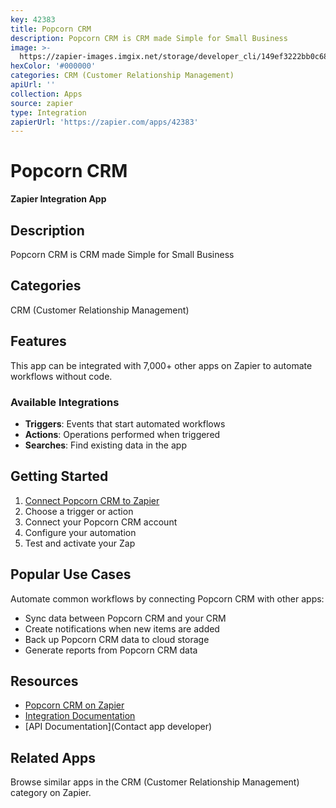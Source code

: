 ```yaml
---
key: 42383
title: Popcorn CRM
description: Popcorn CRM is CRM made Simple for Small Business
image: >-
  https://zapier-images.imgix.net/storage/developer_cli/149ef3222bb0c687d753f865b42e3cde.png?auto=format%2Ccompress&ixlib=python-3.0.0&q=50
hexColor: '#000000'
categories: CRM (Customer Relationship Management)
apiUrl: ''
collection: Apps
source: zapier
type: Integration
zapierUrl: 'https://zapier.com/apps/42383'
---
```

# Popcorn CRM

**Zapier Integration App**

## Description

Popcorn CRM is CRM made Simple for Small Business

## Categories

CRM (Customer Relationship Management)

## Features

This app can be integrated with 7,000+ other apps on Zapier to automate workflows without code.

### Available Integrations

- **Triggers**: Events that start automated workflows
- **Actions**: Operations performed when triggered
- **Searches**: Find existing data in the app

## Getting Started

1. [Connect Popcorn CRM to Zapier](https://zapier.com/apps/42383)
2. Choose a trigger or action
3. Connect your Popcorn CRM account
4. Configure your automation
5. Test and activate your Zap

## Popular Use Cases

Automate common workflows by connecting Popcorn CRM with other apps:

- Sync data between Popcorn CRM and your CRM
- Create notifications when new items are added
- Back up Popcorn CRM data to cloud storage
- Generate reports from Popcorn CRM data

## Resources

- [Popcorn CRM on Zapier](https://zapier.com/apps/42383)
- [Integration Documentation](https://zapier.com/apps/42383/integrations)
- [API Documentation](Contact app developer)

## Related Apps

Browse similar apps in the CRM (Customer Relationship Management) category on Zapier.
